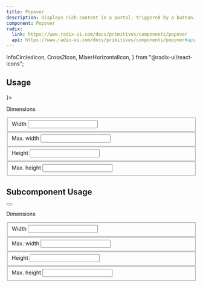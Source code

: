 ```yaml
---
title: Popover
description: Displays rich content in a portal, triggered by a button.
component: Popover
radix:
  link: https://www.radix-ui.com/docs/primitives/components/popover
  api: https://www.radix-ui.com/docs/primitives/components/popover#api-reference
---
```


  InfoCircledIcon,
  Cross2Icon,
  MixerHorizontalIcon,
} from "@radix-ui/react-icons";

## Usage

<Showcase>
  <Showcase.Preview>
    <Popover buttonContent={<MixerHorizontalIcon />}>
      <div style={{ display: "flex", flexDirection: "column", gap: 10 }}>
        <p className="font-bold mb-2">Dimensions</p>
        <fieldset className="Fieldset flex items-center justify-between gap-6">
          <label className="text-primary" htmlFor="width">
            Width
          </label>
          <Input
            className="w-32 rounded-md border border-line"
            id="width"
            defaultValue="100%"
          />
        </fieldset>
        <fieldset className="Fieldset flex items-center justify-between gap-6">
          <label className="text-primary" htmlFor="maxWidth">
            Max. width
          </label>
          <Input
            className="w-32 rounded-md border border-line"
            id="maxWidth"
            defaultValue="300px"
          />
        </fieldset>
        <fieldset className="Fieldset flex items-center justify-between gap-6">
          <label className="text-primary" htmlFor="height">
            Height
          </label>
          <Input
            className="w-32 rounded-md border border-line"
            id="height"
            defaultValue="25px"
          />
        </fieldset>
        <fieldset className="Fieldset flex items-center justify-between gap-6">
          <label className="text-primary" htmlFor="maxHeight">
            Max. height
          </label>
          <Input
            className="w-32 rounded-md border border-line"
            id="maxHeight"
            defaultValue="none"
          />
        </fieldset>
      </div>
      <Popover.Close className="PopoverClose" aria-label="Close">
        <Cross2Icon />
      </Popover.Close>
      <Popover.Arrow className="PopoverArrow" />
    </Popover>
  </Showcase.Preview>
</Showcase>

## Subcomponent Usage

<Showcase>
  <Showcase.Preview>
    <Popover.Root>
      <Popover.Trigger asChild>
        <button className="IconButton" aria-label="Update dimensions">
          <MixerHorizontalIcon />
        </button>
      </Popover.Trigger>
      <Popover.Portal>
        <Popover.Content className="PopoverContent" sideOffset={5}>
          <div style={{ display: "flex", flexDirection: "column", gap: 10 }}>
            <p className="Text" style={{ marginBottom: 10 }}>
              Dimensions
            </p>
            <fieldset className="Fieldset flex items-center justify-between gap-6">
              <label className="text-primary" htmlFor="width">
                Width
              </label>
              <Input
                className="w-32 rounded-md border border-line"
                id="width"
                defaultValue="100%"
              />
            </fieldset>
            <fieldset className="Fieldset flex items-center justify-between gap-6">
              <label className="text-primary" htmlFor="maxWidth">
                Max. width
              </label>
              <Input
                className="w-32 rounded-md border border-line"
                id="maxWidth"
                defaultValue="300px"
              />
            </fieldset>
            <fieldset className="Fieldset flex items-center justify-between gap-6">
              <label className="text-primary" htmlFor="height">
                Height
              </label>
              <Input
                className="w-32 rounded-md border border-line"
                id="height"
                defaultValue="25px"
              />
            </fieldset>
            <fieldset className="Fieldset flex items-center justify-between gap-6">
              <label className="text-primary" htmlFor="maxHeight">
                Max. height
              </label>
              <Input
                className="w-32 rounded-md border border-line"
                id="maxHeight"
                defaultValue="none"
              />
            </fieldset>
          </div>
          <Popover.Close className="PopoverClose" aria-label="Close">
            <Cross2Icon />
          </Popover.Close>
          <Popover.Arrow className="PopoverArrow" />
        </Popover.Content>
      </Popover.Portal>
    </Popover.Root>
  </Showcase.Preview>
</Showcase>
